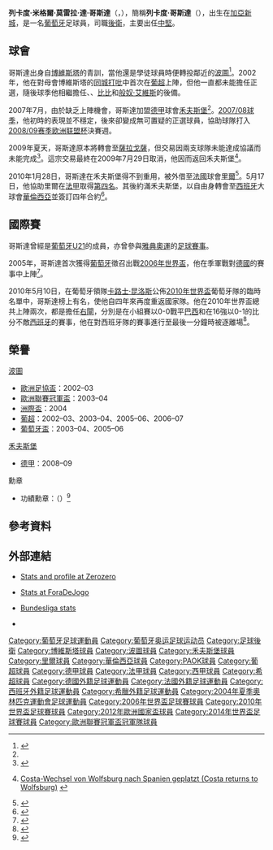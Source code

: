 {{noteta
|G1=足球
|G2=德甲
|G3=西甲
|G4=uefa
|T=zh-hans:里卡多·科斯塔;zh-hk:列卡度·哥斯達;zh-tw:里卡多·科斯塔;
|1=zh-hans:里卡多·科斯塔;zh-hk:列卡度·哥斯達;zh-tw:里卡多·科斯塔;
|2=zh-hans:科斯塔;zh-hk:哥斯達;zh-tw:科斯塔;
|3=zh-hans:里卡多;zh-hk:列卡度;zh-tw:里卡多;
|4=zh-hans:佩佩;zh-hk:比比;zh-tw:佩佩;
|5=zh-hans:布鲁诺·阿尔维斯;zh-hk:般奴·艾維斯;zh-tw:布魯諾·阿爾維斯;
|6=zh-hans:卡洛斯·奎罗斯;zh-hk:卡路士·昆洛斯;zh-tw:卡洛斯·凱羅斯;
|7=zh-hans:博阿维斯塔;zh-hk:博維斯塔;zh-tw:博阿維斯塔;
|8=zh-hans:里尔;zh-hk:里爾;zh-tw:里耳;
}}
{{Infobox football biography 
|name = 列卡度·哥斯達<br />Ricardo Costa
|image = Ricardo Costa - Croatia vs. Portugal, 10th June 2013 (crop).jpg
|image_size = 200
| fullname = Ricardo Miguel Moreira Costa
| dateofbirth = {{Birth  date and age|1981|05|16}}
| cityofbirth = [[加亞新城|加亞新城]]
| countryofbirth = [[葡萄牙|葡萄牙]]
| height = {{height|m=1.83}}
|currentclub =
|clubnumber =
| position = [[後衛_(足球)|後衛]]
|youthyears1 = 1989–1992 | youthclubs1 = Valadares Gaia
|youthyears2 = 1992–2000 | youthclubs2 = [[博維斯塔足球會|博維斯塔]]
|years1 = 2000–2003 | clubs1 = [[波圖足球會|波圖B隊]] | caps1 = 66 | goals1 = 12
|years2 = 2002–2007 | clubs2 = [[波圖足球會|波圖]] | caps2 = 75 | goals2 = 3
|years3 = 2007–2010 | clubs3 = [[沃尔夫斯堡足球俱乐部|沃尔夫斯堡]] | caps3 = 42 | goals3 = 6
|years4 = 2010 | clubs4 = → [[里爾奧林匹克體育會|里爾]] (loan) | caps4 = 10 | goals4 = 0
|years5 = 2010–2014 | clubs5 = [[華倫西亞足球會|華倫西亞]] | caps5 = 87 | goals5 = 7
|years6 = 2014–2015 | clubs6 = {{le|艾塞利亞體育會|Al-Sailiya SC|艾塞利亞}} | caps6 = 15 | goals6 = 1
|years7 = 2015–2016 | clubs7 = [[PAOK足球俱乐部|PAOK]] | caps7 = 26 | goals7 = 0 
|years8 = 2016 | clubs8 = [[格拉纳达足球俱乐部|格拉纳达]] | caps8 = 14 | goals8 = 1
|years9 = 2016–2017 | clubs9 = [[盧塞恩足球俱樂部|盧塞恩]] | caps9 = 33 | goals9 = 1
|years10 = 2017–2019 | clubs10 = [[唐迪拉體育會|唐迪拉]] | caps10 = 59 | goals10 = 3
|years11 = 2019–2020 | clubs11 = [[博維斯塔足球會|博維斯塔]] | caps11 = 31 | goals11 = 1
|totalcaps = 458 | totalgoals = 35 
|nationalyears1 = 1999 | nationalteam1 = [[葡萄牙18歲以下國家足球隊|葡萄牙U18]] | nationalcaps1 = 7 | nationalgoals1 = 0
|nationalyears2 = 2001–2002 | nationalteam2 = [[葡萄牙20歲以下國家足球隊|葡萄牙U20]] | nationalcaps2 = 13 | nationalgoals2 = 2
|nationalyears3 = 2001–2004 | nationalteam3 = [[葡萄牙21歲以下國家足球隊|葡萄牙U21]] | nationalcaps3 = 23 | nationalgoals3 = 0
|nationalyears4 = 2005–2014 | nationalteam4 = [[葡萄牙國家足球隊|葡萄牙]] | nationalcaps4 = 22 | nationalgoals4 = 1
}}

'''列卡度·米格爾·莫雷拉·達·哥斯達'''（'''{{lang-pt|Ricardo Miguel Moreira da Costa}}'''，{{bd|1981年|5月16日|catIdx=Costa ,Ricardo}}），簡稱'''列卡度·哥斯達'''（'''{{lang-pt|Ricardo Costa}}'''），出生在[[加亞新城|加亞新城]]，是一名[[葡萄牙|葡萄牙]]足球員，司職[[後衛_(足球)|後衛]]，主要出任[[中堅|中堅]]。

== 球會 ==
哥斯達出身自[[博維斯塔足球會|博維斯塔]]的青訓，當他還是學徒球員時便轉投鄰近的[[波圖足球會|波圖]]<ref name="guardian">{{cite web|url=http://guardian.touch-line.com/?CTID=12&CPID=1&TEID=552&PLID=8356&pStr=Player|title=Ricardo CostaFacts|publisher=獨立報|language=en|date=2010-07-08|accessdate=2010-07-08|deadurl=yes|archiveurl=https://archive.is/20130428080210/http://guardian.touch-line.com/?CTID=12&CPID=1&TEID=552&PLID=8356&pStr=Player|archivedate=2013-04-28}}</ref>。2002年，他在對母會博維斯塔的[[同城打吡|同城打吡]]中首次在[[葡萄牙足球超級聯賽|葡超]]上陣，但他一直都未能擔任正選，隨後球季他相繼擔任{{Link-en|佐治·哥斯達|Jorge Costa}}、{{Link-en|佩德罗·埃马努埃尔|Pedro Emanuel}}、[[比比|比比]]和[[般奴·艾維斯|般奴·艾維斯]]的後備。

2007年7月，由於缺乏上陣機會，哥斯達加盟[[德國足球甲級聯賽|德甲]]球會[[禾夫斯堡足球會|禾夫斯堡]]<ref name="guardian"/>。[[2007年至2008年德国足球甲级联赛|2007/08球季]]，他初時的表現並不穩定，後來卻變成無可置疑的正選球員，協助球隊打入[[2008/09赛季欧洲联盟杯|2008/09赛季欧洲联盟杯]]決賽週。

2009年夏天，哥斯達原本將轉會至[[薩拉戈薩足球會|薩拉戈薩]]，但交易因兩支球隊未能達成協議而未能完成<ref>{{cite web|url=http://www.kicker.de/news/fussball/bundesliga/startseite/511973/artikel_Martins-rueckt-auf-Platz-eins-der-Wunschliste.html|title=Martins rückt auf Platz eins der Wunschliste (Martins still in #1 in wishlist)|publisher=Kicker (sports magazine)|language=de|date=27 July 2009|accessdate=28 July 2009|archive-date=2019-05-22|archive-url=https://web.archive.org/web/20190522112231/https://www.kicker.de/news/fussball/bundesliga/startseite/511973/artikel_martins-rueckt-auf-platz-eins-der-wunschliste.html|dead-url=no}}</ref>。這宗交易最終在2009年7月29日取消，他因而返回禾夫斯堡<ref>{{de icon}}[http://www.transfermarkt.de/de/news/30085/costa-wechsel-von-wolfsburg-nach-spanien-geplatzt.html Costa-Wechsel von Wolfsburg nach Spanien geplatzt (Costa returns to Wolfsburg)] {{Wayback|url=http://www.transfermarkt.de/de/news/30085/costa-wechsel-von-wolfsburg-nach-spanien-geplatzt.html |date=20090901114827 }}</ref>。

2010年1月28日，哥斯達在禾夫斯堡得不到重用，被外借至[[法國|法國]]球會[[里爾足球會|里爾]]<ref>{{cite web|url=http://www.transfermarkt.de/de/news/35455/vfl-wolfsburg-holt-rever--costa-nach-lille.html|title=VfL Wolfsburg holt Réver – Costa nach Lille (VfL Wolfsburg gets Réver – Costa to Lille)|publisher=Transfermarkt|language=de|date=28 January 2010|accessdate=28 January 2010|deadurl=yes|archiveurl=https://web.archive.org/web/20100130172928/http://transfermarkt.de/de/news/35455/vfl-wolfsburg-holt-rever--costa-nach-lille.html|archivedate=2010年1月30日}}</ref>。5月17日，他協助里爾在[[法國足球甲級聯賽|法甲]]取得[[2009年至2010年法國足球甲級聯賽|第四名]]。其後約滿禾夫斯堡，以自由身轉會至[[西班牙|西班牙]]大球會[[華倫西亞足球會|華倫西亞]]並簽訂四年合約<ref>{{cite web |url=http://www.valenciacf.com/contenidos/Actualidad/Noticias/2010/05/Noticia_26236.html?__locale=es |title=Ricardo Costa, nuevo jugador del Valencia CF para las próximas cuatro temporadas |publisher=Valencia official website |language=es |date=17 May 2010 |accessdate=18 May 2010 |deadurl=yes |archiveurl=https://web.archive.org/web/20100520011259/http://www.valenciacf.com/contenidos/Actualidad/Noticias/2010/05/Noticia_26236.html?__locale=es |archivedate=2010-05-20 }}</ref>。

== 國際賽 ==
哥斯達曾經是[[葡萄牙21歲以下國家足球隊|葡萄牙U21]]的成員，亦曾參與[[2004年夏季奥林匹克运动会|雅典奧運]]的[[2004年夏季奥林匹克运动会足球比赛|足球賽事]]。

2005年，哥斯達首次獲得[[葡萄牙國家足球隊|葡萄牙]]徵召出戰[[2006年世界盃|2006年世界盃]]，他在季軍戰對[[德國國家足球隊|德國]]的賽事中上陣<ref>{{en}}{{cite web |url=http://news.bbc.co.uk/sport2/hi/football/world_cup_2006/4991644.stm |title=Germany 3-1 Portugal |publisher=BBC Sport |date=2006-07-08 |accessdate=2010-07-08 |archive-date=2016-05-24 |archive-url=https://web.archive.org/web/20160524034559/http://news.bbc.co.uk/sport2/hi/football/world_cup_2006/4991644.stm |dead-url=no }}</ref>。

2010年5月10日，在葡萄牙領隊[[卡路士·昆洛斯|卡路士·昆洛斯]]公佈[[2010年世界盃|2010年世界盃]]葡萄牙隊的臨時名單中，哥斯達榜上有名，使他自四年來再度重返國家隊。他在2010年世界盃總共上陣兩次，都是擔任[[右閘|右閘]]，分別是在小組賽以0-0戰平[[巴西國家足球隊|巴西]]和在16強以0-1的比分不敵[[西班牙國家足球隊|西班牙]]的賽事，他在對西班牙隊的賽事進行至最後一分鐘時被逐離場<ref>{{en}}{{cite web |url=http://news.bbc.co.uk/sport2/hi/football/world_cup_2010/8729479.stm |title=Spain   1 - 0   Portugal |publisher=BBC Sport |date=2010-06-26 |accessdate=2010-07-08 |archive-date=2020-07-26 |archive-url=https://web.archive.org/web/20200726234959/http://news.bbc.co.uk/sport2/hi/football/world_cup_2010/8729479.stm |dead-url=no }}</ref>。

== 榮譽 ==
;[[波圖足球會|波圖]]
* [[歐洲足協盃|歐洲足協盃]]：2002–03
* [[歐洲聯賽冠軍盃|歐洲聯賽冠軍盃]]：2003–04
* [[洲際盃|洲際盃]]：2004
* [[葡萄牙足球超級聯賽|葡超]]：2002–03、2003–04、2005–06、2006–07
* [[葡萄牙盃|葡萄牙盃]]：2003–04、2005–06


;[[禾夫斯堡足球會|禾夫斯堡]]
* [[德國足球甲級聯賽|德甲]]：2008–09


;勳章
* 功績勳章：{{Link-en|維索薩鎮聖母無原罪勳章|Order of the Immaculate Conception of Vila Viçosa}}（{{Link-en|布拉甘薩家族－布拉甘薩公爵|Duke of Braganza}}）<ref>{{cite news|title=Selecção distinguida pelo Duque de Bragança (National team honoured by Duke of Bragança)|url=http://cristianosantosronaldo.blogspot.com/2006_08_01_archive.html|publisher=Cristiano Ronaldo News|language=pt|date=30 August 2006|accessdate=30 August 2006|archive-date=2018-10-04|archive-url=https://web.archive.org/web/20181004095638/http://cristianosantosronaldo.blogspot.com/2006_08_01_archive.html|dead-url=no}}</ref>

== 參考資料 ==
{{reflist}}

== 外部連結 ==
* {{en}}[http://www.zerozerofootball.com/jogador.php?edicao_id=0&epoca_id=137&id=414 Stats and profile at Zerozero] {{Wayback|url=http://www.zerozerofootball.com/jogador.php?edicao_id=0&epoca_id=137&id=414 |date=20190514014447 }}
* {{pt icon}}[http://www.foradejogo.net/player.php?player=198105160001 Stats at ForaDeJogo] {{Wayback|url=http://www.foradejogo.net/player.php?player=198105160001 |date=20201105155134 }}
* {{de icon}}[http://www.fussballdaten.de/spieler/costaricardo/ Bundesliga stats] {{Wayback|url=http://www.fussballdaten.de/spieler/costaricardo/ |date=20160305030833 }} 
* {{en}}{{nfteams|11068}}

{{2006年世界杯足球赛葡萄牙参赛名单}}
{{2010年世界盃足球賽葡萄牙參賽名單}}
{{2012年欧洲足球锦标赛葡萄牙参赛名单}}
{{2014年世界盃足球賽葡萄牙參賽名單}}

{{DEFAULTSORT:Costa, Ricardo}}
[[Category:葡萄牙足球運動員|Category:葡萄牙足球運動員]]
[[Category:葡萄牙奥运足球运动员|Category:葡萄牙奥运足球运动员]]
[[Category:足球後衛|Category:足球後衛]]
[[Category:博維斯塔球員|Category:博維斯塔球員]]
[[Category:波圖球員|Category:波圖球員]]
[[Category:禾夫斯堡球員|Category:禾夫斯堡球員]]
[[Category:里爾球員|Category:里爾球員]]
[[Category:華倫西亞球員|Category:華倫西亞球員]]
[[Category:PAOK球員|Category:PAOK球員]]
[[Category:葡超球員|Category:葡超球員]]
[[Category:德甲球員|Category:德甲球員]]
[[Category:法甲球員|Category:法甲球員]]
[[Category:西甲球員|Category:西甲球員]]
[[Category:希超球員|Category:希超球員]]
[[Category:德國外籍足球運動員|Category:德國外籍足球運動員]]
[[Category:法國外籍足球運動員|Category:法國外籍足球運動員]]
[[Category:西班牙外籍足球運動員|Category:西班牙外籍足球運動員]]
[[Category:希臘外籍足球運動員|Category:希臘外籍足球運動員]]
[[Category:2004年夏季奧林匹克運動會足球運動員|Category:2004年夏季奧林匹克運動會足球運動員]]
[[Category:2006年世界盃足球賽球員|Category:2006年世界盃足球賽球員]]
[[Category:2010年世界盃足球賽球員|Category:2010年世界盃足球賽球員]]
[[Category:2012年歐洲國家盃球員|Category:2012年歐洲國家盃球員]]
[[Category:2014年世界盃足球賽球員|Category:2014年世界盃足球賽球員]]
[[Category:歐洲聯賽冠軍盃冠軍隊球員|Category:歐洲聯賽冠軍盃冠軍隊球員]]